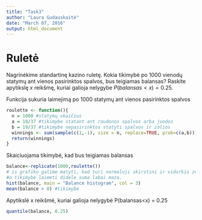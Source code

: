 ---
title: "Task3"
author: "Laura Gudauskaitė"
date: "March 07, 2016"
output: html_document
---
Ruletė
========================================================

Nagrinėkime standartinę kazino ruletę. Kokia tikimybė po $1000$ vienodų statymų ant vienos pasirinktos spalvos, bus teigiamas balansas? Raskite apytikslę $x$ reikšmę, kuriai galioja nelygybe $P(balansas<x) = 0.25$.

Funkcija sukuria laimejimą po 1000 statymų ant vienos pasirinktos spalvos

```{r}
roulette <- function(){
  n = 1000 #statymų skaičius
  a = 18/37 #tikimybe statant ant raudonos spalvos arba juodos
  b = 19/37 #tikimybe nepasirinktos statyti spalvos ir zalios
  winnings <- sum(sample(c(1,-1), size = n, replace=TRUE, prob=c(a,b)))
  return(winnings)
}
```

Skaiciuojama tikimybė, kad bus teigiamas balansas

```{r}
balance<-replicate(1000,roulette())
# is grafiko galime matyti, kad turi normaluji skirstini ir vidurkis zemiau 0 gerokai,
#o tikimybe laimeti didele suma labai maza.
hist(balance, main = "Balance histogram", col = 3)
mean(balance > 0) #tikimybė
```

Apytikslė x reikšmė, kuriai galioja nelygybė P(balansas<x) = 0.25
```{r}
quantile(balance, 0.25)
```

